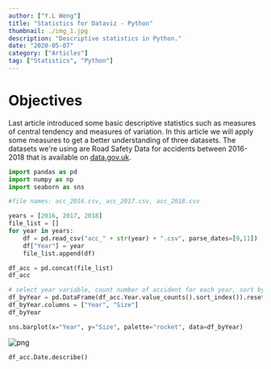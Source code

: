 ```yaml
---
author: ["Y.L Weng"]
title: "Statistics for Dataviz - Python"
thumbnail: ./img_1.jpg
description: "Descriptive statistics in Python."
date: "2020-05-07"
category: ["Articles"]
tag: ["Statistics", "Python"]
---
```


# Objectives
Last article introduced some basic descriptive statistics such as measures of central tendency and measures of variation. In this article we will apply some measures to get a better understanding of three datasets. The datasets we're using are Road Safety Data for accidents between 2016-2018 that is available on <a href="https://data.gov.uk/dataset/cb7ae6f0-4be6-4935-9277-47e5ce24a11f/road-safety-data">data.gov.uk</a>. 


```python
import pandas as pd
import numpy as np
import seaborn as sns

#file names: acc_2016.csv, acc_2017.csv, acc_2018.csv

years = [2016, 2017, 2018]
file_list = []
for year in years:
    df = pd.read_csv("acc_" + str(year) + ".csv", parse_dates=[9,11])
    df["Year"] = year
    file_list.append(df)

df_acc = pd.concat(file_list)
df_acc

```




```python
# select year variable, count number of accident for each year, sort by year.
df_byYear = pd.DataFrame(df_acc.Year.value_counts().sort_index()).reset_index()
df_byYear.columns = ["Year", "Size"]
df_byYear

sns.barplot(x="Year", y="Size", palette="rocket", data=df_byYear)
```

![png](./output_2_1.png)



```python
df_acc.Date.describe()
```
